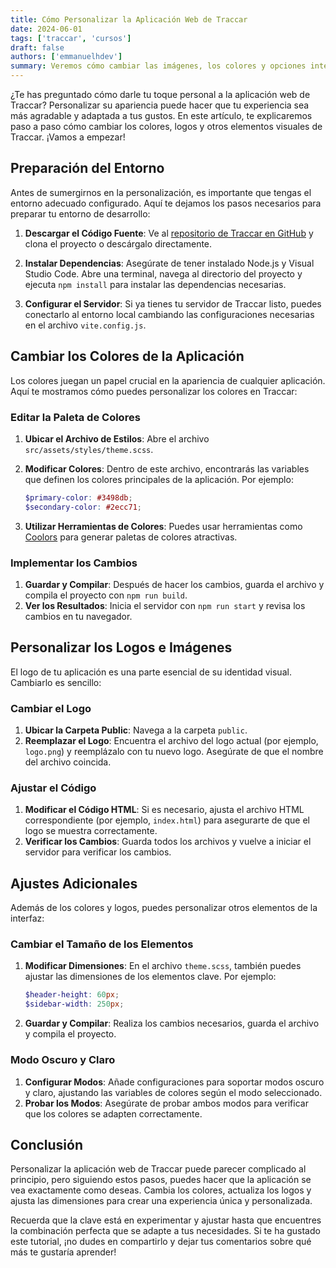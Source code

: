 ```yaml
---
title: Cómo Personalizar la Aplicación Web de Traccar
date: 2024-06-01
tags: ['traccar', 'cursos']
draft: false
authors: ['emmanuelhdev']
summary: Veremos cómo cambiar las imágenes, los colores y opciones interesantes para el theming de la plataforma, como también su despliegue e integración continua.
---
```


¿Te has preguntado cómo darle tu toque personal a la aplicación web de Traccar? Personalizar su apariencia puede hacer que tu experiencia sea más agradable y adaptada a tus gustos. En este artículo, te explicaremos paso a paso cómo cambiar los colores, logos y otros elementos visuales de Traccar. ¡Vamos a empezar!

## Preparación del Entorno

Antes de sumergirnos en la personalización, es importante que tengas el entorno adecuado configurado. Aquí te dejamos los pasos necesarios para preparar tu entorno de desarrollo:

1. **Descargar el Código Fuente**: Ve al [repositorio de Traccar en GitHub](https://github.com/traccar/traccar-web) y clona el proyecto o descárgalo directamente.

2. **Instalar Dependencias**: Asegúrate de tener instalado Node.js y Visual Studio Code. Abre una terminal, navega al directorio del proyecto y ejecuta `npm install` para instalar las dependencias necesarias.

3. **Configurar el Servidor**: Si ya tienes tu servidor de Traccar listo, puedes conectarlo al entorno local cambiando las configuraciones necesarias en el archivo `vite.config.js`.

## Cambiar los Colores de la Aplicación

Los colores juegan un papel crucial en la apariencia de cualquier aplicación. Aquí te mostramos cómo puedes personalizar los colores en Traccar:

### Editar la Paleta de Colores

1. **Ubicar el Archivo de Estilos**: Abre el archivo `src/assets/styles/theme.scss`.
2. **Modificar Colores**: Dentro de este archivo, encontrarás las variables que definen los colores principales de la aplicación. Por ejemplo:
   ```scss
   $primary-color: #3498db;
   $secondary-color: #2ecc71;
   ```

3. **Utilizar Herramientas de Colores**: Puedes usar herramientas como [Coolors](https://coolors.co) para generar paletas de colores atractivas.

### Implementar los Cambios

1. **Guardar y Compilar**: Después de hacer los cambios, guarda el archivo y compila el proyecto con `npm run build`.
2. **Ver los Resultados**: Inicia el servidor con `npm run start` y revisa los cambios en tu navegador.

## Personalizar los Logos e Imágenes

El logo de tu aplicación es una parte esencial de su identidad visual. Cambiarlo es sencillo:

### Cambiar el Logo

1. **Ubicar la Carpeta Public**: Navega a la carpeta `public`.
2. **Reemplazar el Logo**: Encuentra el archivo del logo actual (por ejemplo, `logo.png`) y reemplázalo con tu nuevo logo. Asegúrate de que el nombre del archivo coincida.

### Ajustar el Código

1. **Modificar el Código HTML**: Si es necesario, ajusta el archivo HTML correspondiente (por ejemplo, `index.html`) para asegurarte de que el logo se muestra correctamente.
2. **Verificar los Cambios**: Guarda todos los archivos y vuelve a iniciar el servidor para verificar los cambios.

## Ajustes Adicionales

Además de los colores y logos, puedes personalizar otros elementos de la interfaz:

### Cambiar el Tamaño de los Elementos

1. **Modificar Dimensiones**: En el archivo `theme.scss`, también puedes ajustar las dimensiones de los elementos clave. Por ejemplo:
   ```scss
   $header-height: 60px;
   $sidebar-width: 250px;
   ```

2. **Guardar y Compilar**: Realiza los cambios necesarios, guarda el archivo y compila el proyecto.

### Modo Oscuro y Claro

1. **Configurar Modos**: Añade configuraciones para soportar modos oscuro y claro, ajustando las variables de colores según el modo seleccionado.
2. **Probar los Modos**: Asegúrate de probar ambos modos para verificar que los colores se adapten correctamente.

## Conclusión

Personalizar la aplicación web de Traccar puede parecer complicado al principio, pero siguiendo estos pasos, puedes hacer que la aplicación se vea exactamente como deseas. Cambia los colores, actualiza los logos y ajusta las dimensiones para crear una experiencia única y personalizada.

Recuerda que la clave está en experimentar y ajustar hasta que encuentres la combinación perfecta que se adapte a tus necesidades. Si te ha gustado este tutorial, ¡no dudes en compartirlo y dejar tus comentarios sobre qué más te gustaría aprender!